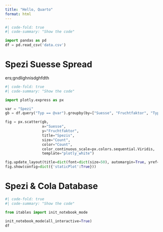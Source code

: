 ```yaml
---
title: "Hello, Quarto"
format: html
---
```

```python
#| code-fold: true
#| code-summary: "Show the code"

import pandas as pd
df = pd.read_csv('data.csv')
```
# Spezi Suesse Spread
ers;gndlighnisdghfdth
```python
#| code-fold: true
#| code-summary: "Show the code"

import plotly.express as px

var = "Spezi"
gb = df.query("Typ == @var").groupby(by=["Suesse", "Fruchtfaktor", "Typ"])["Suesse"].agg("count").to_frame('Count').reset_index()

fig = px.scatter(gb,
                 x="Suesse",
                 y="Fruchtfaktor",
                 title="Spezis",
                 size="Count",
                 color="Count",
                 color_continuous_scale=px.colors.sequential.Viridis,
                 template="plotly_white")

fig.update_layout(title=dict(font=dict(size=50), automargin=True, yref='paper'))
fig.show(config=dict({'staticPlot':True}))
```

# Spezi & Cola Database
```python
#| code-fold: true
#| code-summary: "Show the code"

from itables import init_notebook_mode

init_notebook_mode(all_interactive=True)
df
```